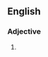 {{also|springlike}}
==English==

===Adjective===
{{en-adj|head=[[spring]]-[[like]]}}

# {{alternative spelling of|springlike|lang=en}}